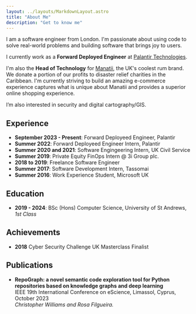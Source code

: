```yaml
---
layout: ../layouts/MarkdownLayout.astro
title: "About Me"
description: "Get to know me"
---
```


I am a software engineer from London. I'm passionate about using code to solve real-world problems and building software that brings joy to users.

I currently work as a **Forward Deployed Engineer** at [Palantir Technologies](https://www.palantir.com). 

I'm also the **Head of Technology** for [Manatii](https://www.manatii.co.uk), the UK's coolest rum brand. We donate a portion of our profits to disaster relief charities in the Caribbean. I'm currently striving to build an amazing e-commerce experience captures what is unique about Manatii and provides a superior online shopping experience.

I’m also interested in security and digital cartography/GIS.

## Experience

- **September 2023 - Present**: Forward Deployeed Engineer, Palantir
- **Summer 2022**: Forward Deployeed Engineer Intern, Palantir
- **Summer 2020 and 2021**: Software Engingeering Intern, UK Civil Service
- **Summer 2019**: Private Equity FinOps Intern @ 3i Group plc.
- **2018 to 2019**: Freelance Software Engineer
- **Summer 2017**: Software Development Intern, Tassomai
- **Summer 2016**: Work Experience Student, Microsoft UK


## Education

- **2019 - 2024**: BSc (Hons) Computer Science, University of St Andrews, *1st Class*

## Achievements

- **2018** Cyber Security Challenge UK Masterclass Finalist

## Publications

- **RepoGraph: a novel semantic code exploration tool for Python repositories based on knowledge graphs and deep learning** <br /> 
IEEE 19th International Conference on eScience, Limassol, Cyprus, October 2023 \
*Christopher Williams and Rosa Filgueira.*
